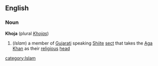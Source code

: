 ==English==
===Noun===
{{wikipedia}}
'''Khoja'''  (plural ''[[Khojas]]'')
#(''Islam'') a member of [[Gujarati]] speaking [[Shiite]] [[sect]] that takes the [[Aga Khan]] as their [[religious]] [[head]]
[[category:Islam]]